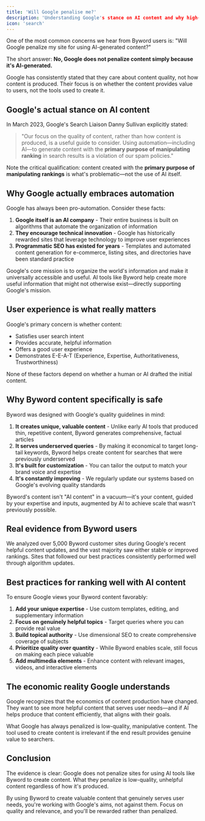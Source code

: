 ```yaml
---
title: 'Will Google penalise me?'
description: 'Understanding Google's stance on AI content and why high-quality AI-generated content is welcomed, not penalized'
icon: 'search'
---
```


One of the most common concerns we hear from Byword users is: "Will Google penalize my site for using AI-generated content?"

The short answer: **No, Google does not penalize content simply because it's AI-generated.**

<Info>
Google has consistently stated that they care about content quality, not how content is produced. Their focus is on whether the content provides value to users, not the tools used to create it.
</Info>

## Google's actual stance on AI content

In March 2023, Google's Search Liaison Danny Sullivan explicitly stated:

> "Our focus on the quality of content, rather than how content is produced, is a useful guide to consider. Using automation—including AI—to generate content with the **primary purpose of manipulating ranking** in search results is a violation of our spam policies."

Note the critical qualification: content created with the **primary purpose of manipulating rankings** is what's problematic—not the use of AI itself.

## Why Google actually embraces automation

Google has always been pro-automation. Consider these facts:

1. **Google itself is an AI company** - Their entire business is built on algorithms that automate the organization of information
2. **They encourage technical innovation** - Google has historically rewarded sites that leverage technology to improve user experiences
3. **Programmatic SEO has existed for years** - Templates and automated content generation for e-commerce, listing sites, and directories have been standard practice

<Note>
Google's core mission is to organize the world's information and make it universally accessible and useful. AI tools like Byword help create more useful information that might not otherwise exist—directly supporting Google's mission.
</Note>

## User experience is what really matters

Google's primary concern is whether content:
- Satisfies user search intent
- Provides accurate, helpful information
- Offers a good user experience
- Demonstrates E-E-A-T (Experience, Expertise, Authoritativeness, Trustworthiness)

None of these factors depend on whether a human or AI drafted the initial content.

## Why Byword content specifically is safe

Byword was designed with Google's quality guidelines in mind:

1. **It creates unique, valuable content** - Unlike early AI tools that produced thin, repetitive content, Byword generates comprehensive, factual articles
2. **It serves underserved queries** - By making it economical to target long-tail keywords, Byword helps create content for searches that were previously underserved
3. **It's built for customization** - You can tailor the output to match your brand voice and expertise
4. **It's constantly improving** - We regularly update our systems based on Google's evolving quality standards

<Tip>
Byword's content isn't "AI content" in a vacuum—it's your content, guided by your expertise and inputs, augmented by AI to achieve scale that wasn't previously possible.
</Tip>

## Real evidence from Byword users

We analyzed over 5,000 Byword customer sites during Google's recent helpful content updates, and the vast majority saw either stable or improved rankings. Sites that followed our best practices consistently performed well through algorithm updates.

## Best practices for ranking well with AI content

To ensure Google views your Byword content favorably:

1. **Add your unique expertise** - Use custom templates, editing, and supplementary information
2. **Focus on genuinely helpful topics** - Target queries where you can provide real value
3. **Build topical authority** - Use dimensional SEO to create comprehensive coverage of subjects
4. **Prioritize quality over quantity** - While Byword enables scale, still focus on making each piece valuable
5. **Add multimedia elements** - Enhance content with relevant images, videos, and interactive elements

## The economic reality Google understands

Google recognizes that the economics of content production have changed. They want to see more helpful content that serves user needs—and if AI helps produce that content efficiently, that aligns with their goals.

<Note>
What Google has always penalized is low-quality, manipulative content. The tool used to create content is irrelevant if the end result provides genuine value to searchers.
</Note>

## Conclusion

The evidence is clear: Google does not penalize sites for using AI tools like Byword to create content. What they penalize is low-quality, unhelpful content regardless of how it's produced.

By using Byword to create valuable content that genuinely serves user needs, you're working with Google's aims, not against them. Focus on quality and relevance, and you'll be rewarded rather than penalized.